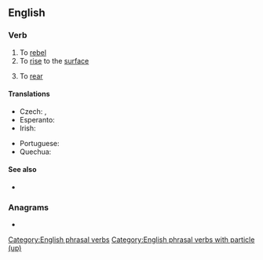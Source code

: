 ==English==

===Verb===
{{en-verb|rises up|rising up|rose up|risen up}}

# To [[rebel]]
# To [[rise]] to the [[surface]]
# {{lb|en|of a horse etc}} To [[rear]]

====Translations====
{{trans-top|to rise to the surface}}
* Czech: {{t|cs|povstat|pf}}, {{t|cs|povstávat|impf}}
* Esperanto: {{t|eo|leviĝi}}
* Irish: {{t|ga|éirigh suas}}
{{trans-mid}}
* Portuguese: {{t|pt|erguer-se}}
* Quechua: {{t|qu|lluqsiy}}
{{trans-bottom}}

====See also====
* {{l|en|uprise}}

===Anagrams===
* {{anagrams|en|a=eiprsu|Epirus|uprise}}

[[Category:English phrasal verbs]]
[[Category:English phrasal verbs with particle (up)]]